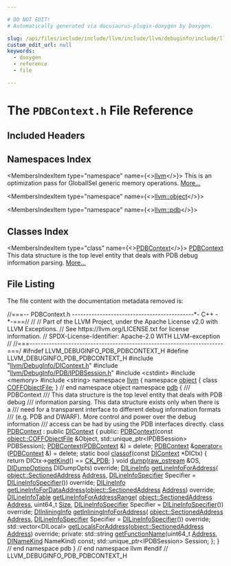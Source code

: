 ```yaml
---

# DO NOT EDIT!
# Automatically generated via docusaurus-plugin-doxygen by Doxygen.

slug: /api/files/include/include/llvm/include/llvm/debuginfo/include/llvm/debuginfo/pdb/pdbcontext-h
custom_edit_url: null
keywords:
  - doxygen
  - reference
  - file

---
```





# The `PDBContext.h` File Reference

<DoxygenPage pluginConfig={pluginConfig}>



## Included Headers

<IncludesList>
<IncludesListItem
  filePath="llvm/DebugInfo/DIContext.h"
  permalink="/docs/api/files/include/include/llvm/include/llvm/debuginfo/dicontext-h"
  isLocal="true" />
<IncludesListItem
  filePath="llvm/DebugInfo/PDB/IPDBSession.h"
  permalink="/docs/api/files/include/include/llvm/include/llvm/debuginfo/include/llvm/debuginfo/pdb/ipdbsession-h"
  isLocal="true" />
<IncludesListItem
  filePath="cstdint"
  permalink=""
  isLocal="false" />
<IncludesListItem
  filePath="memory"
  permalink=""
  isLocal="false" />
<IncludesListItem
  filePath="string"
  permalink=""
  isLocal="false" />
</IncludesList>

## Namespaces Index

<MembersIndex>

<MembersIndexItem
  type="namespace"
  name={<><a href="/docs/api/namespaces/llvm">llvm</a></>}>
This is an optimization pass for GlobalISel generic memory operations. <a href="/docs/api/namespaces/llvm/#details">More...</a>
</MembersIndexItem>

<MembersIndexItem
  type="namespace"
  name={<><a href="/docs/api/namespaces/llvm/object">llvm::object</a></>}>
</MembersIndexItem>

<MembersIndexItem
  type="namespace"
  name={<><a href="/docs/api/namespaces/llvm/pdb">llvm::pdb</a></>}>
</MembersIndexItem>

</MembersIndex>

## Classes Index

<MembersIndex>

<MembersIndexItem
  type="class"
  name={<><a href="/docs/api/classes/llvm/pdb/pdbcontext">PDBContext</a></>}>
<a href="/docs/api/classes/llvm/pdb/pdbcontext">PDBContext</a> This data structure is the top level entity that deals with PDB debug information parsing. <a href="/docs/api/classes/llvm/pdb/pdbcontext/#details">More...</a>
</MembersIndexItem>

</MembersIndex>


## File Listing

The file content with the documentation metadata removed is:

<ProgramListing>

<Link id="l00001" /><CodeLine lineNumber="1"><Highlight kind="comment">//===-- PDBContext.h --------------------------------------------&#42;- C++ -&#42;-===//</Highlight><Highlight kind="normal"></Highlight></CodeLine>
<Link id="l00002" /><CodeLine lineNumber="2"><Highlight kind="normal"></Highlight><Highlight kind="comment">//</Highlight><Highlight kind="normal"></Highlight></CodeLine>
<Link id="l00003" /><CodeLine lineNumber="3"><Highlight kind="normal"></Highlight><Highlight kind="comment">// Part of the LLVM Project, under the Apache License v2.0 with LLVM Exceptions.</Highlight><Highlight kind="normal"></Highlight></CodeLine>
<Link id="l00004" /><CodeLine lineNumber="4"><Highlight kind="normal"></Highlight><Highlight kind="comment">// See https://llvm.org/LICENSE.txt for license information.</Highlight><Highlight kind="normal"></Highlight></CodeLine>
<Link id="l00005" /><CodeLine lineNumber="5"><Highlight kind="normal"></Highlight><Highlight kind="comment">// SPDX-License-Identifier: Apache-2.0 WITH LLVM-exception</Highlight><Highlight kind="normal"></Highlight></CodeLine>
<Link id="l00006" /><CodeLine lineNumber="6"><Highlight kind="normal"></Highlight><Highlight kind="comment">//</Highlight><Highlight kind="normal"></Highlight></CodeLine>
<Link id="l00007" /><CodeLine lineNumber="7"><Highlight kind="normal"></Highlight><Highlight kind="comment">//===----------------------------------------------------------------------===/</Highlight><Highlight kind="normal"></Highlight></CodeLine>
<Link id="l00008" /><CodeLine lineNumber="8"><Highlight kind="normal"></Highlight></CodeLine>
<Link id="l00009" /><CodeLine lineNumber="9"><Highlight kind="normal"></Highlight><Highlight kind="preprocessor">#ifndef LLVM&#95;DEBUGINFO&#95;PDB&#95;PDBCONTEXT&#95;H</Highlight><Highlight kind="normal"></Highlight></CodeLine>
<Link id="l00010" /><CodeLine lineNumber="10"><Highlight kind="normal"></Highlight><Highlight kind="preprocessor">#define LLVM&#95;DEBUGINFO&#95;PDB&#95;PDBCONTEXT&#95;H</Highlight><Highlight kind="normal"></Highlight></CodeLine>
<Link id="l00011" /><CodeLine lineNumber="11"><Highlight kind="normal"></Highlight></CodeLine>
<Link id="l00012" /><CodeLine lineNumber="12"><Highlight kind="normal"></Highlight><Highlight kind="preprocessor">#include &quot;<a href="/docs/api/files/include/include/llvm/include/llvm/debuginfo/dicontext-h">llvm/DebugInfo/DIContext.h</a>&quot;</Highlight><Highlight kind="normal"></Highlight></CodeLine>
<Link id="l00013" /><CodeLine lineNumber="13"><Highlight kind="normal"></Highlight><Highlight kind="preprocessor">#include &quot;<a href="/docs/api/files/include/include/llvm/include/llvm/debuginfo/include/llvm/debuginfo/pdb/ipdbsession-h">llvm/DebugInfo/PDB/IPDBSession.h</a>&quot;</Highlight><Highlight kind="normal"></Highlight></CodeLine>
<Link id="l00014" /><CodeLine lineNumber="14"><Highlight kind="normal"></Highlight><Highlight kind="preprocessor">#include &lt;cstdint&gt;</Highlight><Highlight kind="normal"></Highlight></CodeLine>
<Link id="l00015" /><CodeLine lineNumber="15"><Highlight kind="normal"></Highlight><Highlight kind="preprocessor">#include &lt;memory&gt;</Highlight><Highlight kind="normal"></Highlight></CodeLine>
<Link id="l00016" /><CodeLine lineNumber="16"><Highlight kind="normal"></Highlight><Highlight kind="preprocessor">#include &lt;string&gt;</Highlight><Highlight kind="normal"></Highlight></CodeLine>
<Link id="l00017" /><CodeLine lineNumber="17"><Highlight kind="normal"></Highlight></CodeLine>
<Link id="l00018" /><CodeLine lineNumber="18"><Highlight kind="normal"></Highlight><Highlight kind="keyword">namespace </Highlight><Highlight kind="normal"><a href="/docs/api/namespaces/llvm">llvm</a> &#123;</Highlight></CodeLine>
<Link id="l00019" /><CodeLine lineNumber="19"><Highlight kind="normal"></Highlight></CodeLine>
<Link id="l00020" /><CodeLine lineNumber="20"><Highlight kind="normal"></Highlight><Highlight kind="keyword">namespace </Highlight><Highlight kind="normal"><a href="/docs/api/namespaces/llvm/object">object</a> &#123;</Highlight></CodeLine>
<Link id="l00021" /><CodeLine lineNumber="21"><Highlight kind="normal"></Highlight><Highlight kind="keyword">class </Highlight><Highlight kind="normal"><a href="/docs/api/classes/llvm/object/coffobjectfile">COFFObjectFile</a>;</Highlight></CodeLine>
<Link id="l00022" /><CodeLine lineNumber="22"><Highlight kind="normal">&#125; </Highlight><Highlight kind="comment">// end namespace object</Highlight><Highlight kind="normal"></Highlight></CodeLine>
<Link id="l00023" /><CodeLine lineNumber="23"><Highlight kind="normal"></Highlight></CodeLine>
<Link id="l00024" /><CodeLine lineNumber="24"><Highlight kind="normal"></Highlight><Highlight kind="keyword">namespace </Highlight><Highlight kind="normal"><a href="/docs/api/namespaces/llvm/pdb">pdb</a> &#123;</Highlight></CodeLine>
<Link id="l00025" /><CodeLine lineNumber="25"><Highlight kind="normal"></Highlight><Highlight kind="comment"></Highlight></CodeLine>
<Link id="l00026" /><CodeLine lineNumber="26"><Highlight kind="comment">  /// PDBContext</Highlight></CodeLine>
<Link id="l00027" /><CodeLine lineNumber="27"><Highlight kind="comment">  /// This data structure is the top level entity that deals with PDB debug</Highlight></CodeLine>
<Link id="l00028" /><CodeLine lineNumber="28"><Highlight kind="comment">  /// information parsing.  This data structure exists only when there is a</Highlight></CodeLine>
<Link id="l00029" /><CodeLine lineNumber="29"><Highlight kind="comment">  /// need for a transparent interface to different debug information formats</Highlight></CodeLine>
<Link id="l00030" /><CodeLine lineNumber="30"><Highlight kind="comment">  /// (e.g. PDB and DWARF).  More control and power over the debug information</Highlight></CodeLine>
<Link id="l00031" /><CodeLine lineNumber="31"><Highlight kind="comment">  /// access can be had by using the PDB interfaces directly.</Highlight><Highlight kind="normal"></Highlight></CodeLine>
<Link id="l00032" /><CodeLine lineNumber="32" lineLink="/docs/api/classes/llvm/pdb/pdbcontext"><Highlight kind="normal">  </Highlight><Highlight kind="keyword">class </Highlight><Highlight kind="normal"><a href="/docs/api/classes/llvm/pdb/pdbcontext/#ae52c2cbdae2397ce1b4b36ab405efeaf">PDBContext</a> : </Highlight><Highlight kind="keyword">public</Highlight><Highlight kind="normal"> <a href="/docs/api/classes/llvm/dicontext/#aef4a5e2014d75324cc94441c730dcb85">DIContext</a> &#123;</Highlight></CodeLine>
<Link id="l00033" /><CodeLine lineNumber="33"><Highlight kind="normal">  </Highlight><Highlight kind="keyword">public</Highlight><Highlight kind="normal">:</Highlight></CodeLine>
<Link id="l00034" /><CodeLine lineNumber="34"><Highlight kind="normal">    <a href="/docs/api/classes/llvm/pdb/pdbcontext/#ae52c2cbdae2397ce1b4b36ab405efeaf">PDBContext</a>(</Highlight><Highlight kind="keyword">const</Highlight><Highlight kind="normal"> <a href="/docs/api/classes/llvm/object/coffobjectfile">object::COFFObjectFile</a> &amp;Object,</Highlight></CodeLine>
<Link id="l00035" /><CodeLine lineNumber="35"><Highlight kind="normal">               std::unique&#95;ptr&lt;IPDBSession&gt; PDBSession);</Highlight></CodeLine>
<Link id="l00036" /><CodeLine lineNumber="36" lineLink="/docs/api/classes/llvm/pdb/pdbcontext/#ab7a8bbcd82f9d2ad13cfd88a2cb7c952"><Highlight kind="normal">    <a href="/docs/api/classes/llvm/pdb/pdbcontext/#ab7a8bbcd82f9d2ad13cfd88a2cb7c952">PDBContext</a>(<a href="/docs/api/classes/llvm/pdb/pdbcontext/#ae52c2cbdae2397ce1b4b36ab405efeaf">PDBContext</a> &amp;) = </Highlight><Highlight kind="keyword">delete</Highlight><Highlight kind="normal">;</Highlight></CodeLine>
<Link id="l00037" /><CodeLine lineNumber="37" lineLink="/docs/api/classes/llvm/pdb/pdbcontext/#a0b48c5bfb4402635a6f403342502ac49"><Highlight kind="normal">    <a href="/docs/api/classes/llvm/pdb/pdbcontext/#ae52c2cbdae2397ce1b4b36ab405efeaf">PDBContext</a> &amp;<a href="/docs/api/classes/llvm/pdb/pdbcontext/#a0b48c5bfb4402635a6f403342502ac49">operator=</a>(<a href="/docs/api/classes/llvm/pdb/pdbcontext/#ae52c2cbdae2397ce1b4b36ab405efeaf">PDBContext</a> &amp;) = </Highlight><Highlight kind="keyword">delete</Highlight><Highlight kind="normal">;</Highlight></CodeLine>
<Link id="l00038" /><CodeLine lineNumber="38"><Highlight kind="normal"></Highlight></CodeLine>
<Link id="l00039" /><CodeLine lineNumber="39" lineLink="/docs/api/classes/llvm/pdb/pdbcontext/#a89c136a34afc6252d519083335fe4898"><Highlight kind="normal">    </Highlight><Highlight kind="keyword">static</Highlight><Highlight kind="normal"> </Highlight><Highlight kind="keywordtype">bool</Highlight><Highlight kind="normal"> <a href="/docs/api/classes/llvm/pdb/pdbcontext/#a89c136a34afc6252d519083335fe4898">classof</a>(</Highlight><Highlight kind="keyword">const</Highlight><Highlight kind="normal"> <a href="/docs/api/classes/llvm/dicontext/#aef4a5e2014d75324cc94441c730dcb85">DIContext</a> &#42;DICtx) &#123;</Highlight></CodeLine>
<Link id="l00040" /><CodeLine lineNumber="40"><Highlight kind="normal">      </Highlight><Highlight kind="keywordflow">return</Highlight><Highlight kind="normal"> DICtx-&gt;<a href="/docs/api/classes/llvm/dicontext/#ad0884480a7cb2a5bbe9f265e66444a22">getKind</a>() == <a href="/docs/api/classes/llvm/dicontext/#a9f7a11b0c15fffd9a627ae4ab42063dea162f340c17af4b86cb05db3bd3aae22c">CK&#95;PDB</a>;</Highlight></CodeLine>
<Link id="l00041" /><CodeLine lineNumber="41"><Highlight kind="normal">    &#125;</Highlight></CodeLine>
<Link id="l00042" /><CodeLine lineNumber="42"><Highlight kind="normal"></Highlight></CodeLine>
<Link id="l00043" /><CodeLine lineNumber="43"><Highlight kind="normal">    </Highlight><Highlight kind="keywordtype">void</Highlight><Highlight kind="normal"> <a href="/docs/api/classes/llvm/pdb/pdbcontext/#ae9edfa9f39b15536a6d9c23b2eff0c8e">dump</a>(<a href="/docs/api/classes/llvm/raw-ostream">raw&#95;ostream</a> &amp;OS, <a href="/docs/api/structs/llvm/didumpoptions">DIDumpOptions</a> DIDumpOpts) </Highlight><Highlight kind="keyword">override</Highlight><Highlight kind="normal">;</Highlight></CodeLine>
<Link id="l00044" /><CodeLine lineNumber="44"><Highlight kind="normal"></Highlight></CodeLine>
<Link id="l00045" /><CodeLine lineNumber="45"><Highlight kind="normal">    <a href="/docs/api/structs/llvm/dilineinfo">DILineInfo</a> <a href="/docs/api/classes/llvm/pdb/pdbcontext/#adb7363772d7149160c8c6feafdcd6594">getLineInfoForAddress</a>(</Highlight></CodeLine>
<Link id="l00046" /><CodeLine lineNumber="46"><Highlight kind="normal">        <a href="/docs/api/structs/llvm/object/sectionedaddress">object::SectionedAddress</a> <a href="/docs/api/namespaces/llvm/pdb/#ac10322dc19a928c2dbb83ec9689dc23cadd7bf230fde8d4836917806aff6a6b27">Address</a>,</Highlight></CodeLine>
<Link id="l00047" /><CodeLine lineNumber="47"><Highlight kind="normal">        <a href="/docs/api/structs/llvm/dilineinfospecifier">DILineInfoSpecifier</a> Specifier = <a href="/docs/api/structs/llvm/dilineinfospecifier">DILineInfoSpecifier</a>()) </Highlight><Highlight kind="keyword">override</Highlight><Highlight kind="normal">;</Highlight></CodeLine>
<Link id="l00048" /><CodeLine lineNumber="48"><Highlight kind="normal">    <a href="/docs/api/structs/llvm/dilineinfo">DILineInfo</a></Highlight></CodeLine>
<Link id="l00049" /><CodeLine lineNumber="49"><Highlight kind="normal">    <a href="/docs/api/classes/llvm/pdb/pdbcontext/#a9fc4f58e35cd193c61285ea7c34d9476">getLineInfoForDataAddress</a>(<a href="/docs/api/structs/llvm/object/sectionedaddress">object::SectionedAddress</a> <a href="/docs/api/namespaces/llvm/pdb/#ac10322dc19a928c2dbb83ec9689dc23cadd7bf230fde8d4836917806aff6a6b27">Address</a>) </Highlight><Highlight kind="keyword">override</Highlight><Highlight kind="normal">;</Highlight></CodeLine>
<Link id="l00050" /><CodeLine lineNumber="50"><Highlight kind="normal">    <a href="/docs/api/namespaces/llvm/#a35d153b242ca028df3d73d57dd256522">DILineInfoTable</a> <a href="/docs/api/classes/llvm/pdb/pdbcontext/#a1e1f42a6cf8b7f42ef17dbafe0720787">getLineInfoForAddressRange</a>(</Highlight></CodeLine>
<Link id="l00051" /><CodeLine lineNumber="51"><Highlight kind="normal">        <a href="/docs/api/structs/llvm/object/sectionedaddress">object::SectionedAddress</a> <a href="/docs/api/namespaces/llvm/pdb/#ac10322dc19a928c2dbb83ec9689dc23cadd7bf230fde8d4836917806aff6a6b27">Address</a>, uint64&#95;t <a href="/docs/api/files/lib/lib/analysis/inlineorder-cpp/#a7ee6f0cb51c3b9056199e9a0001fe8c3a6f6cb72d544962fa333e2e34ce64f719">Size</a>,</Highlight></CodeLine>
<Link id="l00052" /><CodeLine lineNumber="52"><Highlight kind="normal">        <a href="/docs/api/structs/llvm/dilineinfospecifier">DILineInfoSpecifier</a> Specifier = <a href="/docs/api/structs/llvm/dilineinfospecifier">DILineInfoSpecifier</a>()) </Highlight><Highlight kind="keyword">override</Highlight><Highlight kind="normal">;</Highlight></CodeLine>
<Link id="l00053" /><CodeLine lineNumber="53"><Highlight kind="normal">    <a href="/docs/api/classes/llvm/diinlininginfo">DIInliningInfo</a> <a href="/docs/api/classes/llvm/pdb/pdbcontext/#a9690eb35ff7a9e7476c1f08ebe174e27">getInliningInfoForAddress</a>(</Highlight></CodeLine>
<Link id="l00054" /><CodeLine lineNumber="54"><Highlight kind="normal">        <a href="/docs/api/structs/llvm/object/sectionedaddress">object::SectionedAddress</a> <a href="/docs/api/namespaces/llvm/pdb/#ac10322dc19a928c2dbb83ec9689dc23cadd7bf230fde8d4836917806aff6a6b27">Address</a>,</Highlight></CodeLine>
<Link id="l00055" /><CodeLine lineNumber="55"><Highlight kind="normal">        <a href="/docs/api/structs/llvm/dilineinfospecifier">DILineInfoSpecifier</a> Specifier = <a href="/docs/api/structs/llvm/dilineinfospecifier">DILineInfoSpecifier</a>()) </Highlight><Highlight kind="keyword">override</Highlight><Highlight kind="normal">;</Highlight></CodeLine>
<Link id="l00056" /><CodeLine lineNumber="56"><Highlight kind="normal"></Highlight></CodeLine>
<Link id="l00057" /><CodeLine lineNumber="57"><Highlight kind="normal">    std::vector&lt;DILocal&gt;</Highlight></CodeLine>
<Link id="l00058" /><CodeLine lineNumber="58"><Highlight kind="normal">    <a href="/docs/api/classes/llvm/pdb/pdbcontext/#a9d94c2cdebce251511d76e84b3b0c732">getLocalsForAddress</a>(<a href="/docs/api/structs/llvm/object/sectionedaddress">object::SectionedAddress</a> <a href="/docs/api/namespaces/llvm/pdb/#ac10322dc19a928c2dbb83ec9689dc23cadd7bf230fde8d4836917806aff6a6b27">Address</a>) </Highlight><Highlight kind="keyword">override</Highlight><Highlight kind="normal">;</Highlight></CodeLine>
<Link id="l00059" /><CodeLine lineNumber="59"><Highlight kind="normal"></Highlight></CodeLine>
<Link id="l00060" /><CodeLine lineNumber="60"><Highlight kind="normal">  </Highlight><Highlight kind="keyword">private</Highlight><Highlight kind="normal">:</Highlight></CodeLine>
<Link id="l00061" /><CodeLine lineNumber="61"><Highlight kind="normal">    std::string <a href="/docs/api/files/lib/lib/transforms/lib/transforms/instrumentation/gcovprofiling-cpp/#ad161260264efb4fb92ab56f92f7dcd1f">getFunctionName</a>(uint64&#95;t <a href="/docs/api/namespaces/llvm/pdb/#ac10322dc19a928c2dbb83ec9689dc23cadd7bf230fde8d4836917806aff6a6b27">Address</a>, <a href="/docs/api/namespaces/llvm/#aad87d874f7944b5838f7881938d18870">DINameKind</a> NameKind) </Highlight><Highlight kind="keyword">const</Highlight><Highlight kind="normal">;</Highlight></CodeLine>
<Link id="l00062" /><CodeLine lineNumber="62"><Highlight kind="normal">    std::unique&#95;ptr&lt;IPDBSession&gt; Session;</Highlight></CodeLine>
<Link id="l00063" /><CodeLine lineNumber="63"><Highlight kind="normal">  &#125;;</Highlight></CodeLine>
<Link id="l00064" /><CodeLine lineNumber="64"><Highlight kind="normal"></Highlight></CodeLine>
<Link id="l00065" /><CodeLine lineNumber="65"><Highlight kind="normal">&#125; </Highlight><Highlight kind="comment">// end namespace pdb</Highlight><Highlight kind="normal"></Highlight></CodeLine>
<Link id="l00066" /><CodeLine lineNumber="66"><Highlight kind="normal"></Highlight></CodeLine>
<Link id="l00067" /><CodeLine lineNumber="67"><Highlight kind="normal">&#125; </Highlight><Highlight kind="comment">// end namespace llvm</Highlight><Highlight kind="normal"></Highlight></CodeLine>
<Link id="l00068" /><CodeLine lineNumber="68"><Highlight kind="normal"></Highlight></CodeLine>
<Link id="l00069" /><CodeLine lineNumber="69"><Highlight kind="normal"></Highlight><Highlight kind="preprocessor">#endif </Highlight><Highlight kind="comment">// LLVM&#95;DEBUGINFO&#95;PDB&#95;PDBCONTEXT&#95;H</Highlight><Highlight kind="normal"></Highlight></CodeLine>

</ProgramListing>


</DoxygenPage>
